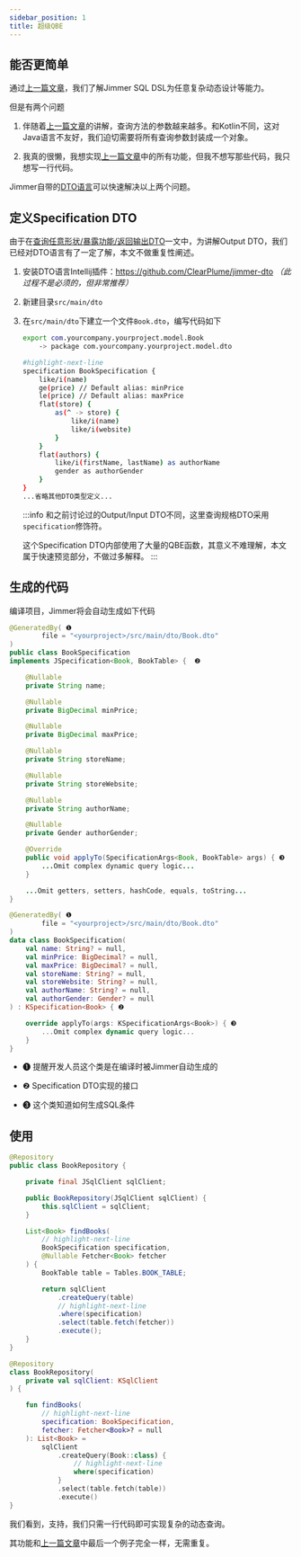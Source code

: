 ```yaml
---
sidebar_position: 1  
title: 超级QBE
---
```



## 能否更简单

通过[上一篇文章](./feature)，我们了解Jimmer SQL DSL为任意复杂动态设计等能力。

但是有两个问题

1. 伴随着[上一篇文章](./feature)的讲解，查询方法的参数越来越多。和Kotlin不同，这对Java语言不友好，我们迫切需要将所有查询参数封装成一个对象。

2. 我真的很懒，我想实现[上一篇文章](./feature)中的所有功能，但我不想写那些代码，我只想写一行代码。

Jimmer自带的[DTO语言](../../object/view/dto-language)可以快速解决以上两个问题。

## 定义Specification DTO

由于在[查询任意形状/暴露功能/返回输出DTO](../fetch/export/dto)一文中，为讲解Output DTO，我们已经对DTO语言有了一定了解，本文不做重复性阐述。

1.  安装DTO语言Intellij插件：https://github.com/ClearPlume/jimmer-dto *（此过程不是必须的，但非常推荐）*

2.  新建目录`src/main/dto`

3.  在`src/main/dto`下建立一个文件`Book.dto`，编写代码如下

    ```sh title="Book.dto"
    export com.yourcompany.yourproject.model.Book 
        -> package com.yourcompany.yourproject.model.dto

    #highlight-next-line
    specification BookSpecification {
        like/i(name)
        ge(price) // Default alias: minPrice
        le(price) // Default alias: maxPrice
        flat(store) {
            as(^ -> store) {
                like/i(name)
                like/i(website)
            }
        }
        flat(authors) {
            like/i(firstName, lastName) as authorName
            gender as authorGender
        }
    }
    ...省略其他DTO类型定义...
    ```
    
    :::info
    和之前讨论过的Output/Input DTO不同，这里查询规格DTO采用`specification`修饰符。

    这个Specification DTO内部使用了大量的QBE函数，其意义不难理解，本文属于快速预览部分，不做过多解释。
    :::

## 生成的代码

编译项目，Jimmer将会自动生成如下代码

<Tabs groupId="language">
<TabItem value="java" label="Java">

```java title="BookSpecification.java"
@GeneratedBy( ❶ 
        file = "<yourproject>/src/main/dto/Book.dto"
)
public class BookSpecification 
implements JSpecification<Book, BookTable> {  ❷

    @Nullable
    private String name;

    @Nullable
    private BigDecimal minPrice;

    @Nullable
    private BigDecimal maxPrice;

    @Nullable
    private String storeName;

    @Nullable
    private String storeWebsite;

    @Nullable
    private String authorName;

    @Nullable
    private Gender authorGender;

    @Override
    public void applyTo(SpecificationArgs<Book, BookTable> args) { ❸
        ...Omit complex dynamic query logic...
    }

    ...Omit getters, setters, hashCode, equals, toString...
}
```

</TabItem>
<TabItem value="kotlin" label="Kotlin">

```kotlin title="BookSpecification.kt"
@GeneratedBy( ❶
        file = "<yourproject>/src/main/dto/Book.dto"
)
data class BookSpecification(
    val name: String? = null,
    val minPrice: BigDecimal? = null,
    val maxPrice: BigDecimal? = null,
    val storeName: String? = null,
    val storeWebsite: String? = null,
    val authorName: String? = null,
    val authorGender: Gender? = null
) : KSpecification<Book> { ❷

    override applyTo(args: KSpecificationArgs<Book>) { ❸
        ...Omit complex dynamic query logic...
    }
}
```

</TabItem>
</Tabs>

-   ❶ 提醒开发人员这个类是在编译时被Jimmer自动生成的

-   ❷ Specification DTO实现的接口

-   ❸ 这个类知道如何生成SQL条件

## 使用

<Tabs groupId="language">
<TabItem value="java" label="Java">

```java title="BookRepository.java"
@Repository
public class BookRepository {

    private final JSqlClient sqlClient;

    public BookRepository(JSqlClient sqlClient) {
        this.sqlClient = sqlClient;
    }

    List<Book> findBooks(
        // highlight-next-line
        BookSpecification specification,
        @Nullable Fetcher<Book> fetcher
    ) {
        BookTable table = Tables.BOOK_TABLE;

        return sqlClient
            .createQuery(table)
            // highlight-next-line
            .where(specification)
            .select(table.fetch(fetcher))
            .execute();
    }
}
```

</TabItem>
<TabItem value="kotlin" label="Kotlin">

```kotlin title="BookRepository.kt"
@Repository
class BookRepository(
    private val sqlClient: KSqlClient
) {

    fun findBooks(
        // highlight-next-line
        specification: BookSpecification,
        fetcher: Fetcher<Book>? = null
    ): List<Book> =
        sqlClient
            .createQuery(Book::class) {
                // highlight-next-line
                where(specification)
            }
            .select(table.fetch(table))
            .execute()
}
```

</TabItem>
</Tabs>

我们看到，支持，我们只需一行代码即可实现复杂的动态查询。

其功能和[上一篇文章](./feature)中最后一个例子完全一样，无需重复。